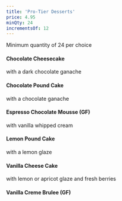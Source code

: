 ```yaml
---
title: 'Pro-Tier Desserts'
price: 4.95
minQty: 24
incrementsOf: 12
---
```


Minimum quantity of 24 per choice

#### Chocolate Cheesecake

with a dark chocolate ganache

#### Chocolate Pound Cake

with a chocolate ganache

#### Espresso Chocolate Mousse (GF)

with vanilla whipped cream

#### Lemon Pound Cake

with a lemon glaze

#### Vanilla Cheese Cake

with lemon or apricot glaze and fresh berries

#### Vanilla Creme Brulee (GF)
